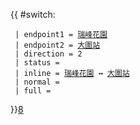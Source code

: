 {{ #switch: {{{format|}}}
  | endpoint1 = [[瑞峰花園]]
  | endpoint2 = [[大圍站公共運輸交匯處|大圍站]]
  | direction = 2
  | status =
  | inline = [[瑞峰花園]] ↔ [[大圍站公共運輸交匯處|大圍站]]
  | normal =
  | full =
}}<noinclude>[[category:新界居民巴士路線模板|8]]</noinclude>